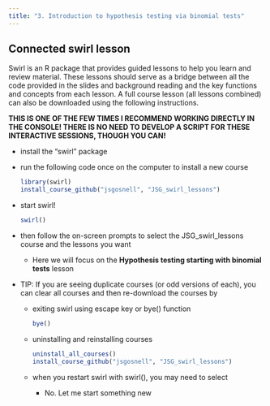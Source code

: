 ```yaml
---
title: "3. Introduction to hypothesis testing via binomial tests"
---
```


## Connected swirl lesson

Swirl is an R package that provides guided lessons to help you learn and
review material. These lessons should serve as a bridge between all the
code provided in the slides and background reading and the key functions
and concepts from each lesson. A full course lesson (all lessons
combined) can also be downloaded using the following instructions.

**THIS IS ONE OF THE FEW TIMES I RECOMMEND WORKING DIRECTLY IN THE
CONSOLE! THERE IS NO NEED TO DEVELOP A SCRIPT FOR THESE INTERACTIVE
SESSIONS, THOUGH YOU CAN!**

-   install the "swirl" package

-   run the following code once on the computer to install a new course

    ```r
    library(swirl)
    install_course_github("jsgosnell", "JSG_swirl_lessons")
    ```

-   start swirl!

    ```r
    swirl()
    ```

-   then follow the on-screen prompts to select the JSG_swirl_lessons
    course and the lessons you want

    -   Here we will focus on the **Hypothesis testing starting with
        binomial tests** lesson

-   TIP: If you are seeing duplicate courses (or odd versions of each),
    you can clear all courses and then re-download the courses by

    -   exiting swirl using escape key or bye() function

        ```r
        bye()
        ```

    -   uninstalling and reinstalling courses

        ```r
        uninstall_all_courses()
        install_course_github("jsgosnell", "JSG_swirl_lessons")
        ```

    -   when you restart swirl with swirl(), you may need to select

        -   No. Let me start something new